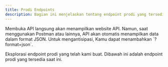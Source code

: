 ```yaml
---
title: Prodi Endpoints
description: Bagian ini menjelaskan tentang endpoint prodi yang tersedia.
---
```


<Note type="danger" title="Perhatian">
 Membuka API langsung akan menampilkan website API. Namun, saat menggunakan Postman atau lainnya, API akan otomatis menampilkan data dalam format JSON. Untuk mengantisipasi, Kamu dapat menambahkan `?format=json`.
</Note>

Eksplorasi endpoint prodi yang telah kami buat. Dibawah ini adalah endpoint prodi yang tersedia saat ini.

<Outlet path="/getting-started/prodi" />